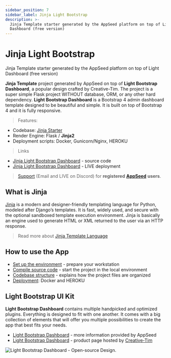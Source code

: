 ```yaml
---
sidebar_position: 7
sidebar_label: Jinja Light Bootstrap
description: >-
  Jinja Template starter generated by the AppSeed platform on top of Light
  Dashboard (free version)
---
```


# Jinja Light Bootstrap

<SubHeading> Jinja Template starter generated by the AppSeed platform on top of Light Dashboard (free version)</SubHeading>

**Jinja Template** project generated by AppSeed on top of **Light Bootstrap Dashboard**, a popular design crafted by Creative-Tim. The project is a super simple Flask project WITHOUT database, ORM, or any other hard dependency. **Light Bootstrap Dashboard** is a Bootstrap 4 admin dashboard template designed to be beautiful and simple. It is built on top of Bootstrap 4 and it is fully responsive.

> Features:

- Codebase: [Jinja Starter](../../boilerplate-code/jinja.mdx)
- Render Engine: Flask / **Jinja2**
- Deployment scripts: Docker, Gunicorn/Nginx, HEROKU

> Links

- [Jinja Light Bootstrap Dashboard](https://github.com/app-generator/jinja-light-bootstrap) - source code
- [Jinja Light Bootstrap Dashboard](https://jinja-template-light-bootstrap.appseed.us/) - LIVE deployment

> [Support](https://appseed.us/support) (Email and LIVE on Discord) for **registered** [**AppSeed**](https://appseed.us/) **users**.

## What is Jinja

[Jinja](https://jinja.palletsprojects.com/en/2.11.x/) is a modern and designer-friendly templating language for Python, modeled after Django’s templates. It is fast, widely used, and secure with the optional sandboxed template execution environment. Jinja is basically an engine used to generate HTML or XML returned to the user via an HTTP response.

> Read more about [Jinja Template Language](../../content/what-is/jinja.mdx)

## How to use the App

- [Set up the environment](../../boilerplate-code/jinja.mdx#environment) - prepare your workstation
- [Compile source code](../../boilerplate-code/jinja.mdx#build-the-app) - start the project in the local environment
- [Codebase structure](../../boilerplate-code/jinja.mdx#codebase-structure) - explains how the project files are organized
- [Deployment](../../boilerplate-code/jinja.mdx#deployment): Docker and HEROKU

## Light Bootstrap UI Kit

**Light Bootstrap Dashboard** contains multiple handpicked and optimized plugins. Everything is designed to fit with one another. It comes with a big collection of elements that will offer you multiple possibilities to create the app that best fits your needs.

- [Light Bootstrap Dashboard](../../content/bootstrap-template/light-bootstrap-dashboard.mdx) - more information provided by AppSeed
- [Light Bootstrap Dashboard](https://bit.ly/2ZEXOU3) - product page hosted by [Creative-Tim](../../content/partners/creative-tim.mdx)

![Light Bootstrap Dashboard - Open-source Design.](../../../static/assets/light-bootstrap-dashboard.jpg)

